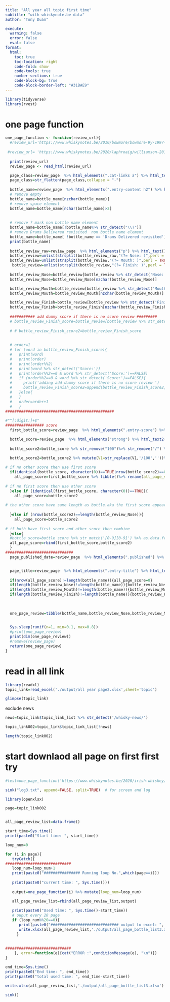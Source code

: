 ```yaml
---
title: "All year all topic first time"
subtitle: "with whiskynote.be data"
author: "Tony Duan"

execute:
  warning: false
  error: false
  eval: false
format:
  html:
    toc: true
    toc-location: right
    code-fold: show
    code-tools: true
    number-sections: true
    code-block-bg: true
    code-block-border-left: "#31BAE9"
---
```



```r
library(tidyverse)
library(rvest)
```

# one page function

```r
one_page_function <- function(review_url){
  #review_url='https://www.whiskynotes.be/2010/bowmore/bowmore-9y-1997-cigar-malt/'
  
 #review_url= 'https://www.whiskynotes.be/2020/laphroaig/williamson-2010-the-whisky-jury/'
  
  print(review_url)
  review_page <- read_html(review_url)

  page_class=review_page  %>% html_elements(".cat-links a") %>% html_text2()
  page_class=str_flatten(page_class,collapse = "-")
  
  bottle_name=review_page  %>% html_elements(".entry-content h2") %>% html_text2()
  # remove empty
  bottle_name=bottle_name[nzchar(bottle_name)]
  # remove space element
  bottle_name=bottle_name[nchar(bottle_name)>2]
  
  
  # remove ? mark non bottle name element
  bottle_name=bottle_name[!bottle_name%>% str_detect("\\?")]
  # remove Drams Delivered revisited  non bottle name element
  bottle_name=bottle_name[ !bottle_name == 'Drams Delivered revisited']
  print(bottle_name) 
  
  bottle_review_raw=review_page  %>% html_elements("p") %>% html_text()
  bottle_review=unlist(strsplit(bottle_review_raw,"(?= Nose: )",perl = TRUE))
  bottle_review=unlist(strsplit(bottle_review,"(?= Mouth: )",perl = TRUE))
   bottle_review=unlist(strsplit(bottle_review,"(?= Finish: )",perl = TRUE))
  
  bottle_review_Nose=bottle_review[bottle_review %>% str_detect('Nose:|Attractive nose:')]
  bottle_review_Nose=bottle_review_Nose[nzchar(bottle_review_Nose)]

  bottle_review_Mouth=bottle_review[bottle_review %>% str_detect('Mouth:')]
  bottle_review_Mouth=bottle_review_Mouth[nzchar(bottle_review_Mouth)]

  bottle_review_Finish=bottle_review[bottle_review %>% str_detect('Finish:')]
  bottle_review_Finish=bottle_review_Finish[nzchar(bottle_review_Finish)]
  
  ########### add dummy score if there is no score review #########
  # bottle_review_Finish_score=bottle_review[bottle_review %>% str_detect('Finish:|Score:')][-1]
 
  # # bottle_review_Finish_score2=bottle_review_Finish_score
  
  
  # order=1
  # for (word in bottle_review_Finish_score){
  #   print(word)
  #   print(order)
  #   print(order%%2)
  #   print(word %>% str_detect('Score:'))
  #   print(order%%2==0 & word %>% str_detect('Score:')==FALSE)
  #   if (order%%2==0 & word %>% str_detect('Score:')==FALSE){
  #     print('adding add dummy score if there is no score review ')
  #     bottle_review_Finish_score2=append(bottle_review_Finish_score2,'Score:00/100',order-1)
  #   }else{
  #   }
  #   order=order+1
  #   }
################################################
    
#"^[:digit:]+$" 
################# score  
  first_bottle_score=review_page  %>% html_elements(".entry-score") %>% html_text2()

  bottle_score=review_page  %>% html_elements("strong") %>% html_text2()
  
  bottle_score2=bottle_score %>% str_remove("100")%>% str_remove("/") %>% str_remove("/100.") %>% str_remove("/100")%>% str_remove("Score:")%>%str_trim() %>%  str_match("^[0-9]{2}$") %>% as.data.frame() %>% filter(is.na(V1)==FALSE)
  
  bottle_score2=bottle_score2 %>% mutate(V1=str_replace(V1,'/100',''))%>% rename(all_page_score=V1) 

# if no other score then use first score
  if(identical(bottle_score, character(0))==TRUE|nrow(bottle_score2)==0){
    all_page_score=first_bottle_score %>% tibble()%>% rename(all_page_score='.') 
    
# if no first score then use other score
  }else if (identical(first_bottle_score, character(0))==TRUE){
    all_page_score=bottle_score2
    
# the other score have same length as bottle.aka the first score appear twices
    
  }else if (nrow(bottle_score2)==length(bottle_review_Nose)){
    all_page_score=bottle_score2
    
# if both have first score and other score then combine    
  }else{
  #bottle_score=bottle_score %>% str_match('[0-9][0-9]') %>% as.data.frame() %>% filter(is.na(V1)==FALSE)
  all_page_score=rbind(first_bottle_score,bottle_score2)
  }
##############################
  page_published_date=review_page  %>% html_elements(".published") %>% html_text2()


  page_title=review_page  %>% html_elements(".entry-title") %>% html_text2()
  
  if(nrow(all_page_score)!=length(bottle_name)){all_page_score=0}
  if(length(bottle_review_Nose)!=length(bottle_name)){bottle_review_Nose='no comment'}
  if(length(bottle_review_Mouth)!=length(bottle_name)){bottle_review_Mouth='no comment'}
  if(length(bottle_review_Finish)!=length(bottle_name)){bottle_review_Finish='no comment'}
  
  
  
  one_page_review=tibble(bottle_name,bottle_review_Nose,bottle_review_Mouth,bottle_review_Finish,all_page_score,page_class,page_published_date,page_title,review_url) 
  

  Sys.sleep(runif(n=1, min=0.1, max=0.8))
  #print(one_page_review)
  print(dim(one_page_review))
  #remove(review_page)
  return(one_page_review)
}
```




# read in all link 

```r
library(readxl)
topic_link=read_excel('./output/all year page2.xlsx',sheet='topic')
```

```r
glimpse(topic_link)
```

exclude news

```r
news=topic_link$topic_link_list %>% str_detect('/whisky-news/')
```

```r
topic_link002=topic_link$topic_link_list[!news]
```

```r
length(topic_link002)
```


#  start downlaod all page on first first try

```r
#test=one_page_function('https://www.whiskynotes.be/2020/irish-whiskey/teeling-1996-fill-your-own-teeling-chinkapin-oak-single-pot-still-distillery-exclusive/')%>% mutate(loop_num=3)
```

```r
sink("log3.txt", append=FALSE, split=TRUE)  # for screen and log

library(openxlsx)

page=topic_link002


all_page_review_list=data.frame()

start_time=Sys.time()
print(paste0("Start time: ", start_time))

loop_num=0

for (i in page){
   tryCatch({
#############################     
   loop_num=loop_num+1
   print(paste0("################ Running loop No.",which(page==i)))
         
   print(paste0("current time: ", Sys.time()))
   
   output=one_page_function(i) %>% mutate(loop_num=loop_num)

   all_page_review_list=rbind(all_page_review_list,output)
   
   print(paste0("Used time: ", Sys.time()-start_time))
   # ouput every 20 page
   if (loop_num%%20==0){
      print(paste0("############################## output to excel: ", loop_num))
      write.xlsx(all_page_review_list,'./output/all_page_bottle_list3.xlsx')
     }
    
   
#############################        
    }, error=function(e){cat("ERROR :",conditionMessage(e), "\n")})
}

end_time=Sys.time()
print(paste0("End time: ", end_time))
print(paste0("total used time: ", end_time-start_time))

write.xlsx(all_page_review_list,'./output/all_page_bottle_list3.xlsx')

sink()


```

